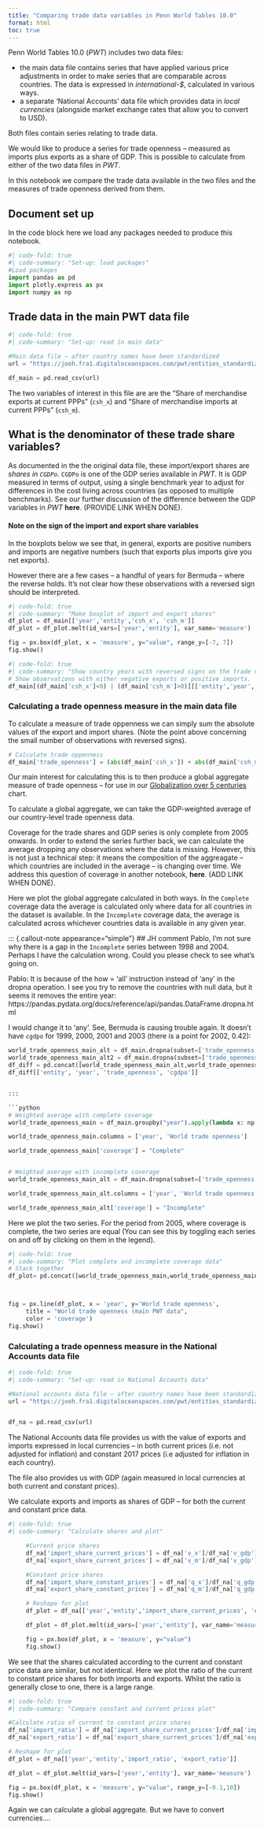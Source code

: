 ```yaml
---
title: "Comparing trade data variables in Penn World Tables 10.0"
format: html
toc: true
---
```




Penn World Tables 10.0 (_PWT_) includes two data files:

- the main data file contains series that have applied various price adjustments in order to make series that are comparable across countries. The data is expressed in _international-$_, calculated in various ways.
- a separate 'National Accounts' data file which provides data in _local currencies_ (alongside market exchange rates that allow you to convert to USD).


Both files contain series relating to trade data.

We would like to produce a series for trade openness – measured as imports plus exports as a share of GDP. This is possible to calculate from either of the two data files in _PWT_. 

In this notebook we compare the trade data available in the two files and the measures of trade openness derived from them.

::: {.callout-note appearance="simple"}
## Document set up
In the code block here we load any packages needed to produce this notebook.

:::


```python
#| code-fold: true
#| code-summary: "Set-up: load packages"
#Load packages
import pandas as pd
import plotly.express as px
import numpy as np


```

## Trade data in the main PWT data file

```python
#| code-fold: true
#| code-summary: "Set-up: read in main data"

#Main data file – after country names have been standardized
url = "https://joeh.fra1.digitaloceanspaces.com/pwt/entities_standardized.csv"

df_main = pd.read_csv(url)

```

The two variables of interest in this file are are the "Share of merchandise exports at current PPPs" (`csh_x`) and "Share of merchandise imports at current PPPs" (`csh_m`).

::: {.callout-note appearance="simple"}
## What is the denominator of these trade share variables?

As documented in the the original data file, these import/export shares are _shares in `CGDPo`_. `CGDPo` is one of the GDP series available in _PWT_. It is GDP measured in terms of output, using a single benchmark year to adjust for differences in the cost living across countries (as opposed to multiple benchmarks). See our further discussion of the difference between the GDP variables in _PWT_ **here**. (PROVIDE LINK WHEN DONE).

:::


#### Note on the sign of the import and export share variables
In the boxplots below we see that, in general, exports are positive numbers and imports are negative numbers (such that exports plus imports give you net exports). 

However there are a few cases – a handful of years for Bermuda – where the reverse holds. It's not clear how these observations with a reversed sign should be interpreted.


```python
#| code-fold: true
#| code-summary: "Make boxplot of import and export shares"
df_plot = df_main[['year','entity','csh_x', 'csh_m']]
df_plot = df_plot.melt(id_vars=['year','entity'], var_name='measure')

fig = px.box(df_plot, x = 'measure', y="value", range_y=[-7, 7])
fig.show()
```

```python
#| code-fold: true
#| code-summary: "Show country years with reversed signs on the trade variables"
# Show observations with either negative exports or positive imports.
df_main[(df_main['csh_x']<0) | (df_main['csh_m']>0)][['entity','year', 'csh_x', 'csh_m']]

```

### Calculating a trade openness measure in the main data file
To calculate a measure of trade oppenness we can simply sum the absolute values of the export and import shares. (Note the point above concerning the small number of observations with reversed signs).
```python
# Calculate trade oppenness
df_main['trade_openness'] = (abs(df_main['csh_x']) + abs(df_main['csh_m']))

```

Our main interest for calculating this is to then produce a global aggregate measure of trade openness – for use in our [Globalization over 5 centuries](https://ourworldindata.org/grapher/globalization-over-5-centuries-km) chart.

To calculate a global aggregate, we can take the GDP-weighted average of our country-level trade openness data.

Coverage for the trade shares and GDP series is only complete from 2005 onwards. In order to extend the series further back, we can calculate the average dropping any observations where the data is missing. However, this is not just a technical step: it means the composition of the aggreagate – which countries are included in the average – is changing over time. We address this question of coverage in another notebook, **here**. (ADD LINK WHEN DONE).

Here we plot the global aggregate calculated in both ways. In the `Complete` coverage data the average is calculated only where data for all countries in the dataset is available. In the `Incomplete` coverage data, the average is calculated across whichever countries data is available in any given year.

::: {.callout-note appearance="simple"}
## JH comment
Pablo, I'm not sure why there is a gap in the `Incomplete` series between 1998 and 2004. Perhaps I have the calculation wrong. Could you please check to see what's going on.

Pablo: It is because of the how = 'all' instruction instead of 'any' in the dropna operation. I see you try to remove the countries with null data, but it seems it removes the entire year: https://pandas.pydata.org/docs/reference/api/pandas.DataFrame.dropna.html

I would change it to 'any'. See, Bermuda is causing trouble again. It doesn't have `cgdpo` for 1999, 2000, 2001 and 2003 (there is a point for 2002, 0.42):
```python
world_trade_openness_main_alt = df_main.dropna(subset=['trade_openness', 'cgdpo'], how = 'all')
world_trade_openness_main_alt2 = df_main.dropna(subset=['trade_openness', 'cgdpo'], how = 'any')
df_diff = pd.concat([world_trade_openness_main_alt,world_trade_openness_main_alt2]).drop_duplicates(keep=False)
df_diff[['entity', 'year', 'trade_openness', 'cgdpo']]


:::

```python

# Weighted average with complete coverage
world_trade_openness_main = df_main.groupby("year").apply(lambda x: np.average(x['trade_openness'], weights=x['cgdpo'])).reset_index()

world_trade_openness_main.columns = ['year', 'World trade openness']

world_trade_openness_main['coverage'] = "Complete"


# Weighted average with incomplete coverage
world_trade_openness_main_alt = df_main.dropna(subset=['trade_openness', 'cgdpo'], how = 'all').groupby("year").apply(lambda x: np.average(x['trade_openness'], weights=x['cgdpo'])).reset_index()

world_trade_openness_main_alt.columns = ['year', 'World trade openness']

world_trade_openness_main_alt['coverage'] = "Incomplete"

```

Here we plot the two series. For the period from 2005, where coverage is complete, the two series are equal (You can see this by toggling each series on and off by clicking on them in the legend).

```python
#| code-fold: true
#| code-summary: "Plot complete and incomplete coverage data"
# Stack together
df_plot= pd.concat([world_trade_openness_main,world_trade_openness_main_alt])



fig = px.line(df_plot, x = 'year', y='World trade openness', 
     title = "World trade openness (main PWT data",
     color = 'coverage')
fig.show()

```


### Calculating a trade openness measure in the National Accounts data file


```python
#| code-fold: true
#| code-summary: "Set-up: read in National Accounts data"

#National accounts data file – after country names have been standardized
url = "https://joeh.fra1.digitaloceanspaces.com/pwt/entities_standardized_national_accounts.csv"


df_na = pd.read_csv(url)

```

The National Accounts data file provides us with the value of exports and imports expressed in local currencies – in both current prices (i.e. not adjusted for inflation) and constant 2017 prices (i.e adjusted for inflation in each country).

The file also provides us with GDP (again measured in local currencies at both current and constant prices).

We calculate exports and imports as shares of GDP – for both the current and constant price data.

```python
#| code-fold: true
#| code-summary: "Calculate shares and plot"

     #Current price shares
     df_na['import_share_current_prices'] = df_na['v_x']/df_na['v_gdp'] 
     df_na['export_share_current_prices'] = df_na['v_m']/df_na['v_gdp'] 

     #Constant price shares
     df_na['import_share_constant_prices'] = df_na['q_x']/df_na['q_gdp'] 
     df_na['export_share_constant_prices'] = df_na['q_m']/df_na['q_gdp'] 

     # Reshape for plot
     df_plot = df_na[['year','entity','import_share_current_prices', 'export_share_current_prices', 'import_share_constant_prices', 'export_share_constant_prices']]

     df_plot = df_plot.melt(id_vars=['year','entity'], var_name='measure')

     fig = px.box(df_plot, x = 'measure', y="value")
     fig.show()

```

We see that the shares calculated according to the current and constant price data are similar, but not identical. Here we plot the ratio of the current to constant price shares for both imports and exports. Whilst the ratio is generally close to one, there is a large range.


```python
#| code-fold: true
#| code-summary: "Compare constant and current prices plot"

#Calculate ratio of current to constant price shares
df_na['import_ratio'] = df_na['import_share_current_prices']/df_na['import_share_constant_prices'] 
df_na['export_ratio'] = df_na['export_share_current_prices']/df_na['export_share_constant_prices'] 

# Reshape for plot
df_plot = df_na[['year','entity','import_ratio', 'export_ratio']]

df_plot = df_plot.melt(id_vars=['year','entity'], var_name='measure')

fig = px.box(df_plot, x = 'measure', y="value", range_y=[-0.1,10])
fig.show()

```


Again we can calculate a global aggregate. But we have to convert currencies....
